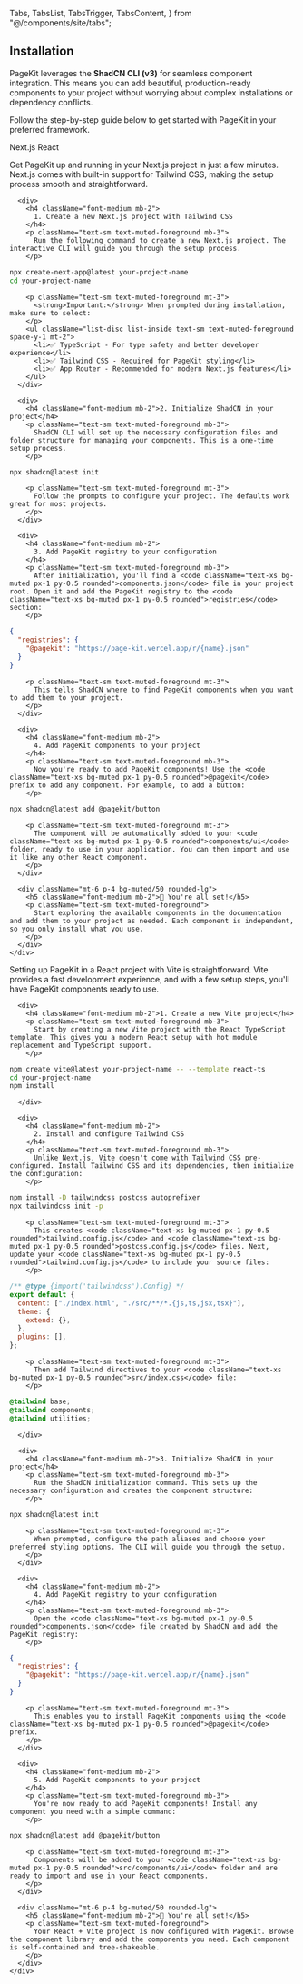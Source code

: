   Tabs,
  TabsList,
  TabsTrigger,
  TabsContent,
} from "@/components/site/tabs";

## Installation

PageKit leverages the **ShadCN CLI (v3)** for seamless component integration. This means you can add beautiful, production-ready components to your project without worrying about complex installations or dependency conflicts.

Follow the step-by-step guide below to get started with PageKit in your preferred framework.

<Tabs defaultValue="nextjs">
  <TabsList>
    <TabsTrigger value="nextjs">Next.js</TabsTrigger>
    <TabsTrigger value="react">React</TabsTrigger>
  </TabsList>

  <TabsContent value="nextjs">
    <div className="space-y-4 p-4">
      <p className="text-muted-foreground">
        Get PageKit up and running in your Next.js project in just a few minutes. Next.js comes with built-in support for Tailwind CSS, making the setup process smooth and straightforward.
      </p>

      <div>
        <h4 className="font-medium mb-2">
          1. Create a new Next.js project with Tailwind CSS
        </h4>
        <p className="text-sm text-muted-foreground mb-3">
          Run the following command to create a new Next.js project. The interactive CLI will guide you through the setup process.
        </p>

```bash
npx create-next-app@latest your-project-name
cd your-project-name
```

        <p className="text-sm text-muted-foreground mt-3">
          <strong>Important:</strong> When prompted during installation, make sure to select:
        </p>
        <ul className="list-disc list-inside text-sm text-muted-foreground space-y-1 mt-2">
          <li>✅ TypeScript - For type safety and better developer experience</li>
          <li>✅ Tailwind CSS - Required for PageKit styling</li>
          <li>✅ App Router - Recommended for modern Next.js features</li>
        </ul>
      </div>

      <div>
        <h4 className="font-medium mb-2">2. Initialize ShadCN in your project</h4>
        <p className="text-sm text-muted-foreground mb-3">
          ShadCN CLI will set up the necessary configuration files and folder structure for managing your components. This is a one-time setup process.
        </p>

```bash
npx shadcn@latest init
```

        <p className="text-sm text-muted-foreground mt-3">
          Follow the prompts to configure your project. The defaults work great for most projects.
        </p>
      </div>

      <div>
        <h4 className="font-medium mb-2">
          3. Add PageKit registry to your configuration
        </h4>
        <p className="text-sm text-muted-foreground mb-3">
          After initialization, you'll find a <code className="text-xs bg-muted px-1 py-0.5 rounded">components.json</code> file in your project root. Open it and add the PageKit registry to the <code className="text-xs bg-muted px-1 py-0.5 rounded">registries</code> section:
        </p>

```json
{
  "registries": {
    "@pagekit": "https://page-kit.vercel.app/r/{name}.json"
  }
}
```

        <p className="text-sm text-muted-foreground mt-3">
          This tells ShadCN where to find PageKit components when you want to add them to your project.
        </p>
      </div>

      <div>
        <h4 className="font-medium mb-2">
          4. Add PageKit components to your project
        </h4>
        <p className="text-sm text-muted-foreground mb-3">
          Now you're ready to add PageKit components! Use the <code className="text-xs bg-muted px-1 py-0.5 rounded">@pagekit</code> prefix to add any component. For example, to add a button:
        </p>

```bash
npx shadcn@latest add @pagekit/button
```

        <p className="text-sm text-muted-foreground mt-3">
          The component will be automatically added to your <code className="text-xs bg-muted px-1 py-0.5 rounded">components/ui</code> folder, ready to use in your application. You can then import and use it like any other React component.
        </p>
      </div>

      <div className="mt-6 p-4 bg-muted/50 rounded-lg">
        <h5 className="font-medium mb-2">🎉 You're all set!</h5>
        <p className="text-sm text-muted-foreground">
          Start exploring the available components in the documentation and add them to your project as needed. Each component is independent, so you only install what you use.
        </p>
      </div>
    </div>

  </TabsContent>

  <TabsContent value="react">
    <div className="space-y-4 p-4">
      <p className="text-muted-foreground">
        Setting up PageKit in a React project with Vite is straightforward. Vite provides a fast development experience, and with a few setup steps, you'll have PageKit components ready to use.
      </p>

      <div>
        <h4 className="font-medium mb-2">1. Create a new Vite project</h4>
        <p className="text-sm text-muted-foreground mb-3">
          Start by creating a new Vite project with the React TypeScript template. This gives you a modern React setup with hot module replacement and TypeScript support.
        </p>

```bash
npm create vite@latest your-project-name -- --template react-ts
cd your-project-name
npm install
```

      </div>

      <div>
        <h4 className="font-medium mb-2">
          2. Install and configure Tailwind CSS
        </h4>
        <p className="text-sm text-muted-foreground mb-3">
          Unlike Next.js, Vite doesn't come with Tailwind CSS pre-configured. Install Tailwind CSS and its dependencies, then initialize the configuration:
        </p>

```bash
npm install -D tailwindcss postcss autoprefixer
npx tailwindcss init -p
```

        <p className="text-sm text-muted-foreground mt-3">
          This creates <code className="text-xs bg-muted px-1 py-0.5 rounded">tailwind.config.js</code> and <code className="text-xs bg-muted px-1 py-0.5 rounded">postcss.config.js</code> files. Next, update your <code className="text-xs bg-muted px-1 py-0.5 rounded">tailwind.config.js</code> to include your source files:
        </p>

```js
/** @type {import('tailwindcss').Config} */
export default {
  content: ["./index.html", "./src/**/*.{js,ts,jsx,tsx}"],
  theme: {
    extend: {},
  },
  plugins: [],
};
```

        <p className="text-sm text-muted-foreground mt-3">
          Then add Tailwind directives to your <code className="text-xs bg-muted px-1 py-0.5 rounded">src/index.css</code> file:
        </p>

```css
@tailwind base;
@tailwind components;
@tailwind utilities;
```

      </div>

      <div>
        <h4 className="font-medium mb-2">3. Initialize ShadCN in your project</h4>
        <p className="text-sm text-muted-foreground mb-3">
          Run the ShadCN initialization command. This sets up the necessary configuration and creates the component structure:
        </p>

```bash
npx shadcn@latest init
```

        <p className="text-sm text-muted-foreground mt-3">
          When prompted, configure the path aliases and choose your preferred styling options. The CLI will guide you through the setup.
        </p>
      </div>

      <div>
        <h4 className="font-medium mb-2">
          4. Add PageKit registry to your configuration
        </h4>
        <p className="text-sm text-muted-foreground mb-3">
          Open the <code className="text-xs bg-muted px-1 py-0.5 rounded">components.json</code> file created by ShadCN and add the PageKit registry:
        </p>

```json
{
  "registries": {
    "@pagekit": "https://page-kit.vercel.app/r/{name}.json"
  }
}
```

        <p className="text-sm text-muted-foreground mt-3">
          This enables you to install PageKit components using the <code className="text-xs bg-muted px-1 py-0.5 rounded">@pagekit</code> prefix.
        </p>
      </div>

      <div>
        <h4 className="font-medium mb-2">
          5. Add PageKit components to your project
        </h4>
        <p className="text-sm text-muted-foreground mb-3">
          You're now ready to add PageKit components! Install any component you need with a simple command:
        </p>

```bash
npx shadcn@latest add @pagekit/button
```

        <p className="text-sm text-muted-foreground mt-3">
          Components will be added to your <code className="text-xs bg-muted px-1 py-0.5 rounded">src/components/ui</code> folder and are ready to import and use in your React components.
        </p>
      </div>

      <div className="mt-6 p-4 bg-muted/50 rounded-lg">
        <h5 className="font-medium mb-2">🎉 You're all set!</h5>
        <p className="text-sm text-muted-foreground">
          Your React + Vite project is now configured with PageKit. Browse the component library and add the components you need. Each component is self-contained and tree-shakeable.
        </p>
      </div>
    </div>

  </TabsContent>
</Tabs>
